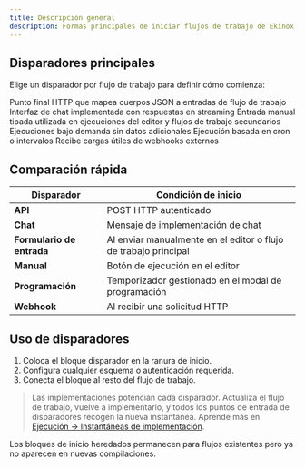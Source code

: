 ```yaml
---
title: Descripción general
description: Formas principales de iniciar flujos de trabajo de Ekinox
---
```



## Disparadores principales

Elige un disparador por flujo de trabajo para definir cómo comienza:

<Cards>
  <Card title="API" href="/triggers/api">
    Punto final HTTP que mapea cuerpos JSON a entradas de flujo de trabajo
  </Card>
  <Card title="Chat" href="/triggers/chat">
    Interfaz de chat implementada con respuestas en streaming
  </Card>
  <Card title="Formulario de entrada" href="/triggers/input-form">
    Entrada manual tipada utilizada en ejecuciones del editor y flujos de trabajo secundarios
  </Card>
  <Card title="Manual" href="/triggers/manual">
    Ejecuciones bajo demanda sin datos adicionales
  </Card>
  <Card title="Programación" href="/triggers/schedule">
    Ejecución basada en cron o intervalos
  </Card>
  <Card title="Webhook" href="/triggers/webhook">
    Recibe cargas útiles de webhooks externos
  </Card>
</Cards>

## Comparación rápida

| Disparador | Condición de inicio |
|---------|-----------------|
| **API** | POST HTTP autenticado |
| **Chat** | Mensaje de implementación de chat |
| **Formulario de entrada** | Al enviar manualmente en el editor o flujo de trabajo principal |
| **Manual** | Botón de ejecución en el editor |
| **Programación** | Temporizador gestionado en el modal de programación |
| **Webhook** | Al recibir una solicitud HTTP |

## Uso de disparadores

1. Coloca el bloque disparador en la ranura de inicio.
2. Configura cualquier esquema o autenticación requerida.
3. Conecta el bloque al resto del flujo de trabajo.

> Las implementaciones potencian cada disparador. Actualiza el flujo de trabajo, vuelve a implementarlo, y todos los puntos de entrada de disparadores recogen la nueva instantánea. Aprende más en [Ejecución → Instantáneas de implementación](/execution).

Los bloques de inicio heredados permanecen para flujos existentes pero ya no aparecen en nuevas compilaciones.
